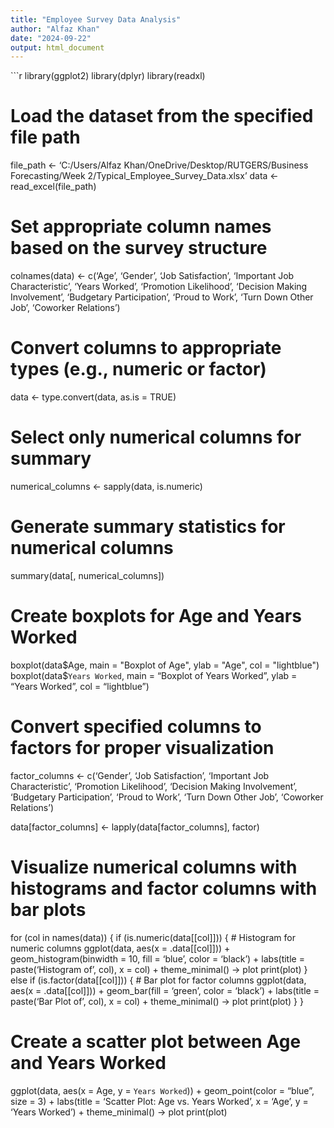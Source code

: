 ---
title: "Employee Survey Data Analysis"
author: "Alfaz Khan"
date: "2024-09-22"
output: html_document
---

```{r}

library(ggplot2)
library(dplyr)
library(readxl)

# Load the dataset from the specified file path
file_path <- 'C:/Users/Alfaz Khan/OneDrive/Desktop/RUTGERS/Business Forecasting/Week 2/Typical_Employee_Survey_Data.xlsx'
data <- read_excel(file_path)

# Set appropriate column names based on the survey structure
colnames(data) <- c('Age', 'Gender', 'Job Satisfaction', 'Important Job Characteristic', 
                    'Years Worked', 'Promotion Likelihood', 'Decision Making Involvement', 
                    'Budgetary Participation', 'Proud to Work', 'Turn Down Other Job', 
                    'Coworker Relations')

# Convert columns to appropriate types (e.g., numeric or factor)
data <- type.convert(data, as.is = TRUE)

# Select only numerical columns for summary
numerical_columns <- sapply(data, is.numeric)

# Generate summary statistics for numerical columns
summary(data[, numerical_columns])

# Create boxplots for Age and Years Worked
boxplot(data$Age, main = "Boxplot of Age", ylab = "Age", col = "lightblue")
boxplot(data$`Years Worked`, main = "Boxplot of Years Worked", ylab = "Years Worked", col = "lightblue")

# Convert specified columns to factors for proper visualization
factor_columns <- c('Gender', 'Job Satisfaction', 'Important Job Characteristic', 
                    'Promotion Likelihood', 'Decision Making Involvement', 
                    'Budgetary Participation', 'Proud to Work', 'Turn Down Other Job', 
                    'Coworker Relations')

data[factor_columns] <- lapply(data[factor_columns], factor)

# Visualize numerical columns with histograms and factor columns with bar plots
for (col in names(data)) {
  if (is.numeric(data[[col]])) {
    # Histogram for numeric columns
    ggplot(data, aes(x = .data[[col]])) +
      geom_histogram(binwidth = 10, fill = 'blue', color = 'black') +
      labs(title = paste('Histogram of', col), x = col) +
      theme_minimal() -> plot
    print(plot)
  } else if (is.factor(data[[col]])) {
    # Bar plot for factor columns
    ggplot(data, aes(x = .data[[col]])) +
      geom_bar(fill = 'green', color = 'black') +
      labs(title = paste('Bar Plot of', col), x = col) +
      theme_minimal() -> plot
    print(plot)
  }
}

# Create a scatter plot between Age and Years Worked
ggplot(data, aes(x = Age, y = `Years Worked`)) +
  geom_point(color = "blue", size = 3) +
  labs(title = 'Scatter Plot: Age vs. Years Worked', 
       x = 'Age', y = 'Years Worked') +
  theme_minimal() -> plot
print(plot)
